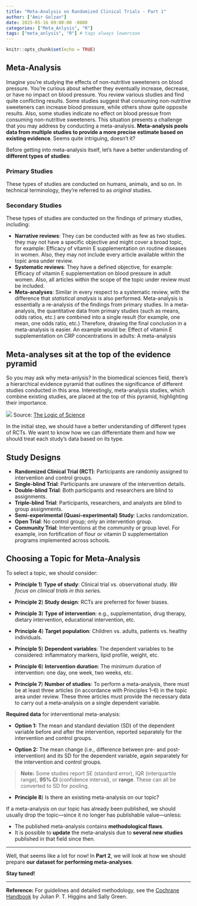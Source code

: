 ```yaml
---
title: "Meta-Analysis on Randomized Clinical Trials - Part 1"
author: ["Amir Golzan"]
date: 2025-05-16 09:00:00 -0800
categories: ["Meta_Anlysis", "R"]
tags: ["meta_anlysis", "R"] # tags always lowercase
---
```


```r
knitr::opts_chunk$set(echo = TRUE)
```

## Meta-Analysis

Imagine you’re studying the effects of non-nutritive sweeteners on blood pressure. You’re curious about whether they eventually increase, decrease, or have no impact on blood pressure. You review various studies and find quite conflicting results. Some studies suggest that consuming non-nutritive sweeteners can increase blood pressure, while others show quite opposite results. Also, some studies indicate no effect on blood pressue from consuming non-nutritive sweeteners. This situation presents a challenge that you may address by conducting a meta-analysis. **Meta-analysis pools data from multiple studies to provide a more precise estimate based on existing evidence**. Seems quite intriguing, doesn’t it?

Before getting into meta-analysis itself, let's have a better understanding of **different types of studies**:

### Primary Studies
These types of studies are conducted on humans, animals, and so on. In technical terminology, they’re referred to as *original* studies.

### Secondary Studies
These types of studies are conducted on the findings of primary studies, including:

- **Narrative reviews**: They can be conducted with as few as two studies. they may not have a specific objective and might cover a broad topic, for example: Efficacy of vitamin E supplementation on routine diseases in women. Also, they may not include every article available within the topic area under review.
- **Systematic reviews**: They have a defined objective, for example: Efficacy of vitamin E supplementation on blood pressure in adult women. Also, all articles within the scope of the topic under review must be included.
- **Meta-analyses**: Similar in every respect to a systematic review, with the difference that *statistical analysis* is also performed. Meta-analysis is essentially a re-analysis of the findings from primary studies. In a meta-analysis, the quantitative data from primary studies (such as means, odds ratios, etc.) are combined into a single result (for example, one mean, one odds ratio, etc.) Therefore, drawing the final conclusion in a meta-analysis is easier. An example would be: Effect of vitamin E supplementation on CRP concentrations in adults: A meta-analysis

## Meta-analyses sit at the top of the evidence pyramid

So you may ask why meta-anlysis? In the biomedical sciences field, there’s a hierarchical evidence pyramid that outlines the significance of different studies conducted in this area. Interestingly, meta-analysis studies, which combine existing studies, are placed at the top of this pyramid, highlighting their importance.

![](images/explaining-the-fact-level.png)
Source: [The Logic of Science](https://thelogicofscience.com/2016/01/12/the-hierarchy-of-evidence-is-the-studys-design-robust/)

In the initial step, we should have a better understanding of different types of RCTs. We want to know how we can differentiate them and how we should treat each study’s data based on its type.

## Study Designs

- **Randomized Clinical Trial (RCT)**: Participants are randomly assigned to intervention and control groups.
- **Single-blind Trial**: Participants are unaware of the intervention details.
- **Double-blind Trial**: Both participants and researchers are blind to assignments.
- **Triple-blind Trial**: Participants, researchers, and analysts are blind to group assignments.
- **Semi-experimental (Quasi-experimental) Study**: Lacks randomization.
- **Open Trial**: No control group; only an intervention group.
- **Community Trial**: Interventions at the community or group level. For example, iron fortification of flour or vitamin D supplementation programs implemented across schools.

## Choosing a Topic for Meta-Analysis

To select a topic, we should consider:

- **Principle 1**) **Type of study**: Clinical trial vs. observational study. _We focus on clinical trials in this series._

- **Principle 2**) **Study design**: RCTs are preferred for fewer biases.

- **Principle 3**) **Type of intervention**: e.g., supplementation, drug therapy, dietary intervention, educational intervention, etc.

- **Principle 4**) **Target population**: Children vs. adults, patients vs. healthy individuals.

- **Principle 5**) **Dependent variables**: The dependent variables to be considered: inflammatory markers, lipid profile, weight, etc.

- **Principle 6**) **Intervention duration**: The minimum duration of intervention: one day, one week, two weeks, etc.

- **Principle 7**) **Number of studies**: To perform a meta-analysis, there must be at least three articles (in accordance with Principles 1–6) in the topic area under review. These three articles must provide the necessary data to carry out a meta-analysis on a single dependent variable. 

**Required data** for interventional meta-analysis:

- **Option 1:** The mean and standard deviation (SD) of the dependent variable before and after the intervention, reported separately for the intervention and control groups.

- **Option 2:** The mean change (i.e., difference between pre- and post-intervention) and its SD for the dependent variable, again separately for the intervention and control groups.

> **Note:** Some studies report SE (standard error), IQR (interquartile range), **95% CI** (confidence interval), or **range**. These can all be converted to SD for pooling.

- **Principle 8**) Is there an existing meta-analysis on our topic?

If a meta-analysis on our topic has already been published, we should usually drop the topic—since it no longer has publishable value—unless:

- The published meta-analysis contains **methodological flaws**.
- It is possible to **update** the meta-analysis due to **several new studies** published in that field since then.

---

Well, that seems like a lot for now! In **Part 2**, we will look at how we should prepare **our dataset for performing meta-analyses**.

**Stay tuned!**

---

**Reference:** For guidelines and detailed methodology, see the [Cochrane Handbook](https://training.cochrane.org/handbook) by Julian P. T. Higgins and Sally Green.